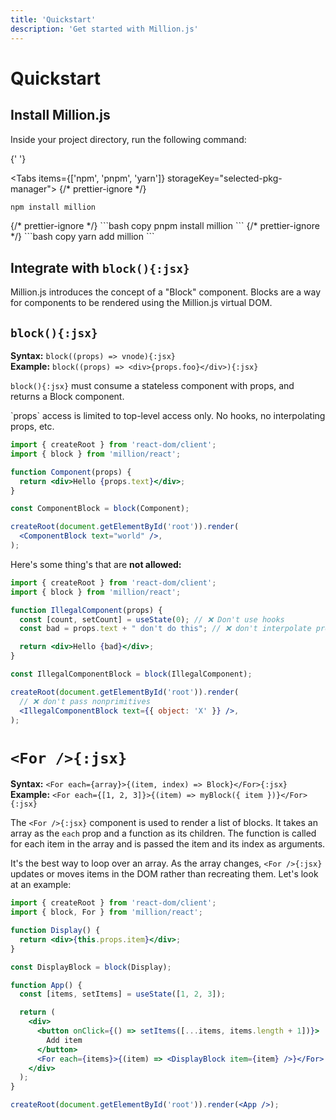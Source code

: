```yaml
---
title: 'Quickstart'
description: 'Get started with Million.js'
---
```



# Quickstart

## Install Million.js

Inside your project directory, run the following command:

{' '}

<Tabs items={['npm', 'pnpm', 'yarn']} storageKey="selected-pkg-manager">
  {/* prettier-ignore */}
  <Tab>
  ```bash copy
  npm install million
  ```
  </Tab>
  {/* prettier-ignore */}
  <Tab>
  ```bash copy
  pnpm install million
  ```
  </Tab>
  {/* prettier-ignore */}
  <Tab>
  ```bash copy
  yarn add million
  ```
  </Tab>
</Tabs>

## Integrate with `block(){:jsx}`

Million.js introduces the concept of a "Block" component. Blocks are a way for components to be rendered using the Million.js virtual DOM.

## `block(){:jsx}`

**Syntax:** `block((props) => vnode){:jsx}`\
**Example:** `block((props) => <div>{props.foo}</div>){:jsx}`

`block(){:jsx}` must consume a stateless component with props, and returns a Block component.

<Callout>
  `props` access is limited to top-level access only. No hooks, no interpolating
  props, etc.
</Callout>

```jsx {2, 8}
import { createRoot } from 'react-dom/client';
import { block } from 'million/react';

function Component(props) {
  return <div>Hello {props.text}</div>;
}

const ComponentBlock = block(Component);

createRoot(document.getElementById('root')).render(
  <ComponentBlock text="world" />,
);
```

Here's some thing's that are **not allowed:**

```jsx
import { createRoot } from 'react-dom/client';
import { block } from 'million/react';

function IllegalComponent(props) {
  const [count, setCount] = useState(0); // ❌ Don't use hooks
  const bad = props.text + " don't do this"; // ❌ don't interpolate props

  return <div>Hello {bad}</div>;
}

const IllegalComponentBlock = block(IllegalComponent);

createRoot(document.getElementById('root')).render(
  // ❌ don't pass nonprimitives
  <IllegalComponentBlock text={{ object: 'X' }} />,
);
```

# `<For />{:jsx}`

**Syntax:** `<For each={array}>{(item, index) => Block}</For>{:jsx}`\
**Example:** `<For each={[1, 2, 3]}>{(item) => myBlock({ item })}</For>{:jsx}`

The `<For />{:jsx}` component is used to render a list of blocks. It takes an array as the `each` prop and a function as its children. The function is called for each item in the array and is passed the item and its index as arguments.

It's the best way to loop over an array. As the array changes, `<For />{:jsx}` updates or moves items in the DOM rather than recreating them. Let's look at an example:

```jsx {8, 18}
import { createRoot } from 'react-dom/client';
import { block, For } from 'million/react';

function Display() {
  return <div>{this.props.item}</div>;
}

const DisplayBlock = block(Display);

function App() {
  const [items, setItems] = useState([1, 2, 3]);

  return (
    <div>
      <button onClick={() => setItems([...items, items.length + 1])}>
        Add item
      </button>
      <For each={items}>{(item) => <DisplayBlock item={item} />}</For>
    </div>
  );
}

createRoot(document.getElementById('root')).render(<App />);
```
